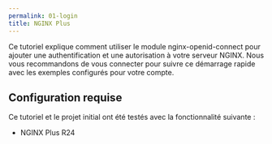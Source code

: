 ```yaml
---
permalink: 01-login
title: NGINX Plus
---
```


Ce tutoriel explique comment utiliser le module nginx-openid-connect pour ajouter une authentification et une autorisation à votre serveur NGINX. Nous vous recommandons de vous connecter pour suivre ce démarrage rapide avec les exemples configurés pour votre compte.

## Configuration requise

Ce tutoriel et le projet initial ont été testés avec la fonctionnalité suivante :

* NGINX Plus R24